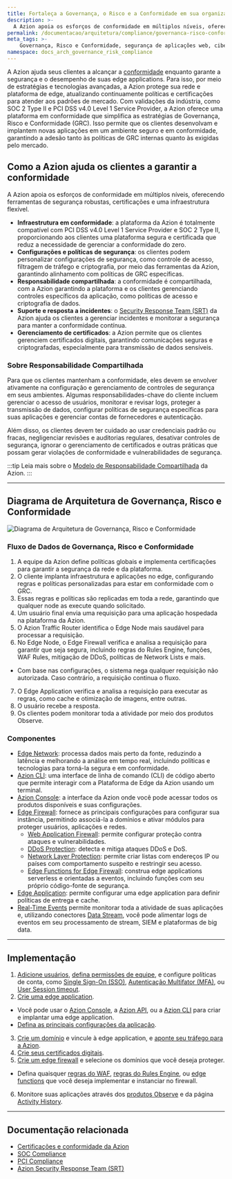 ```yaml
---
title: Fortaleça a Governança, o Risco e a Conformidade em sua organização
description: >-
  A Azion apoia os esforços de conformidade em múltiplos níveis, oferecendo ferramentas de segurança robustas, certificações e uma infraestrutura flexível.
permalink: /documentacao/arquitetura/compliance/governanca-risco-conformidade/
meta_tags: >-
    Governança, Risco e Conformidade, segurança de aplicações web, cibersegurança, conformidade regulatória, Edge Firewall, risco de conformidade, proteção de dados, Zero Trust, stacks de tecnologia de segurança, Web Application Firewall, Modelo de Responsabilidade Compartilhada
namespace: docs_arch_governance_risk_compliance
---
```


A Azion ajuda seus clientes a alcançar a [conformidade](https://www.azion.com/pt-br/solucoes/governanca-risco-e-compliance/) enquanto garante a segurança e o desempenho de suas edge applications. Para isso, por meio de estratégias e tecnologias avançadas, a Azion protege sua rede e plataforma de edge, atualizando continuamente políticas e certificações para atender aos padrões de mercado. Com validações da indústria, como SOC 2 Type II e PCI DSS v4.0 Level 1 Service Provider, a Azion oferece uma plataforma em conformidade que simplifica as estratégias de Governança, Risco e Conformidade (GRC). Isso permite que os clientes desenvolvam e implantem novas aplicações em um ambiente seguro e em conformidade, garantindo a adesão tanto às políticas de GRC internas quanto às exigidas pelo mercado.

## Como a Azion ajuda os clientes a garantir a conformidade

A Azion apoia os esforços de conformidade em múltiplos níveis, oferecendo ferramentas de segurança robustas, certificações e uma infraestrutura flexível.

- **Infraestrutura em conformidade**: a plataforma da Azion é totalmente compatível com PCI DSS v4.0 Level 1 Service Provider e SOC 2 Type II, proporcionando aos clientes uma plataforma segura e certificada que reduz a necessidade de gerenciar a conformidade do zero.
- **Configurações e políticas de segurança**: os clientes podem personalizar configurações de segurança, como controle de acesso, filtragem de tráfego e criptografia, por meio das ferramentas da Azion, garantindo alinhamento com políticas de GRC específicas.
- **Responsabilidade compartilhada**: a conformidade é compartilhada, com a Azion garantindo a plataforma e os clientes gerenciando controles específicos da aplicação, como políticas de acesso e criptografia de dados.
- **Suporte e resposta a incidentes**: o [Security Response Team (SRT)](/pt-br/documentacao/servicos/security-response-team/) da Azion ajuda os clientes a gerenciar incidentes e monitorar a segurança para manter a conformidade contínua.
- **Gerenciamento de certificados**: a Azion permite que os clientes gerenciem certificados digitais, garantindo comunicações seguras e criptografadas, especialmente para transmissão de dados sensíveis.

### Sobre Responsabilidade Compartilhada

Para que os clientes mantenham a conformidade, eles devem se envolver ativamente na configuração e gerenciamento de controles de segurança em seus ambientes. Algumas responsabilidades-chave do cliente incluem gerenciar o acesso de usuários, monitorar e revisar logs, proteger a transmissão de dados, configurar políticas de segurança específicas para suas aplicações e gerenciar contas de fornecedores e autenticação.

Além disso, os clientes devem ter cuidado ao usar credenciais padrão ou fracas, negligenciar revisões e auditorias regulares, desativar controles de segurança, ignorar o gerenciamento de certificados e outras práticas que possam gerar violações de conformidade e vulnerabilidades de segurança.

:::tip
Leia mais sobre o [Modelo de Responsabilidade Compartilhada](/pt-br/documentacao/responsabilidade-compartilhada/) da Azion.
:::

---

## Diagrama de Arquitetura de Governança, Risco e Conformidade

![Diagrama de Arquitetura de Governança, Risco e Conformidade](/assets/docs/images/uploads/azion-governance-risk-compliance-architecture.png)

### Fluxo de Dados de Governança, Risco e Conformidade

1. A equipe da Azion define políticas globais e implementa certificações para garantir a segurança da rede e da plataforma.
2. O cliente implanta infraestrutura e aplicações no edge, configurando regras e políticas personalizadas para estar em conformidade com o GRC.
3. Essas regras e políticas são replicadas em toda a rede, garantindo que qualquer node as execute quando solicitado.
4. Um usuário final envia uma requisição para uma aplicação hospedada na plataforma da Azion.
5. O Azion Traffic Router identifica o Edge Node mais saudável para processar a requisição.
6. No Edge Node, o Edge Firewall verifica e analisa a requisição para garantir que seja segura, incluindo regras do Rules Engine, funções, WAF Rules, mitigação de DDoS, políticas de Network Lists e mais.
  - Com base nas configurações, o sistema nega qualquer requisição não autorizada. Caso contrário, a requisição continua o fluxo.
7. O Edge Application verifica e analisa a requisição para executar as regras, como cache e otimização de imagens, entre outras.
8. O usuário recebe a resposta.
9. Os clientes podem monitorar toda a atividade por meio dos produtos Observe.

### Componentes

- [Edge Network](https://www.azion.com/pt-br/produtos/nossa-rede/): processa dados mais perto da fonte, reduzindo a latência e melhorando a análise em tempo real, incluindo políticas e tecnologias para torná-la segura e em conformidade.
- [Azion CLI](/pt-br/documentacao/produtos/azion-cli/visao-geral/): uma interface de linha de comando (CLI) de código aberto que permite interagir com a Plataforma de Edge da Azion usando um terminal.
- [Azion Console](/pt-br/documentacao/produtos/guias/conhecendo-o-azion-console/): a interface da Azion onde você pode acessar todos os produtos disponíveis e suas configurações.
- [Edge Firewall](/pt-br/documentacao/produtos/secure/edge-firewall/): fornece as principais configurações para configurar sua instância, permitindo associá-la a domínios e ativar módulos para proteger usuários, aplicações e redes.
  - [Web Application Firewall](/pt-br/documentacao/produtos/secure/edge-firewall/web-application-firewall/): permite configurar proteção contra ataques e vulnerabilidades.
  - [DDoS Protection](/pt-br/documentacao/produtos/secure/edge-firewall/ddos-protection/): detecta e mitiga ataques DDoS e DoS.
  - [Network Layer Protection](/pt-br/documentacao/produtos/secure/edge-firewall/network-layer-protection/): permite criar listas com endereços IP ou países com comportamento suspeito e restringir seu acesso.
  - [Edge Functions for Edge Firewall](/pt-br/documentacao/produtos/secure/edge-firewall/edge-functions/): construa edge applications serverless e orientadas a eventos, incluindo funções com seu próprio código-fonte de segurança.
- [Edge Application](/pt-br/documentacao/produtos/build/edge-application/): permite configurar uma edge application para definir políticas de entrega e cache.
- [Real-Time Events](/pt-br/documentacao/produtos/observe/real-time-events/) permite monitorar toda a atividade de suas aplicações e, utilizando conectores [Data Stream](/pt-br/documentacao/produtos/observe/data-stream/), você pode alimentar logs de eventos em seu processamento de stream, SIEM e plataformas de big data.

---

## Implementação

1. [Adicione usuários](/pt-br/documentacao/produtos/guias/users-management/), [defina permissões de equipe](/pt-br/documentacao/produtos/guias/teams-permissions/), e configure políticas de conta, como [Single Sign-On (SSO)](/pt-br/documentacao/produtos/gestao-de-contas/single-sign-on/), [Autenticação Multifator (MFA)](/pt-br/documentacao/produtos/gestao-de-contas/multi-factor-authentication/), ou [User Session timeout](/pt-br/documentacao/produtos/gestao-de-contas/user-session-timeout/).
2. [Crie uma edge application](/pt-br/documentacao/produtos/guias/build/visao-geral/).
  - Você pode usar o [Azion Console](https://console.azion.com/), a [Azion API](https://api.azion.com/), ou a [Azion CLI](/pt-br/documentacao/produtos/azion-cli/visao-geral/) para criar e implantar uma edge application.
  - [Defina as principais configurações da aplicação](/pt-br/documentacao/produtos/guias/build/definir-configuracoes-principais/).
3. [Crie um domínio](/pt-br/documentacao/produtos/guias/configurar-dominio/) e vincule à edge application, e [aponte seu tráfego para a Azion](/pt-br/documentacao/produtos/guias/apontar-dominio-para-a-azion/).
4. [Crie seus certificados digitais](/pt-br/documentacao/produtos/guias/criar-certificado-digital/).
5. [Crie um edge firewall](/pt-br/documentacao/produtos/guias/secure/edge-firewall-definir-main-settings/) e selecione os domínios que você deseja proteger.
  - Defina quaisquer [regras do WAF](/pt-br/documentacao/produtos/guias/secure/criar-waf-rule-set/), [regras do Rules Engine](/pt-br/documentacao/produtos/secure/edge-firewall/rules-engine/), ou [edge functions](/pt-br/documentacao/produtos/secure/edge-firewall/edge-functions/) que você deseja implementar e instanciar no firewall.
6. Monitore suas aplicações através dos [produtos Observe](/pt-br/documentacao/produtos/observe/visao-geral/) e da página [Activity History](/pt-br/documentacao/produtos/gestao-de-contas/activity-history/).

---

## Documentação relacionada

- [Certificações e conformidade da Azion](https://www.azion.com/pt-br/compliance/)
- [SOC Compliance](/pt-br/documentacao/compliance/soc/)
- [PCI Compliance](/pt-br/documentacao/compliance/pci-dss-certification/)
- [Azion Security Response Team (SRT)](/pt-br/documentacao/servicos/security-response-team/)